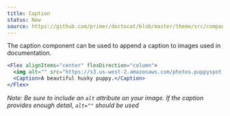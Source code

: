 ```yaml
---
title: Caption
status: New
source: https://github.com/primer/doctocat/blob/master/theme/src/components/caption.js
---
```


The caption component can be used to append a caption to images used in documentation.

```jsx live
<Flex alignItems="center" flexDirection="column">
  <img alt="" src="https://s3.us-west-2.amazonaws.com/photos.puppyspot.com/breeds/245/card/500000291_medium.jpg" />
  <Caption>A beautiful husky puppy.</Caption>
</Flex>
```

_Note: Be sure to include an `alt` attribute on your image. If the caption provides enough detail, `alt=""` should be used_